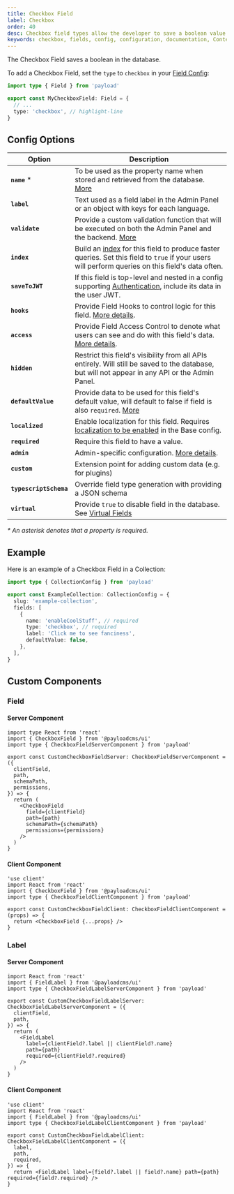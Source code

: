 ```yaml
---
title: Checkbox Field
label: Checkbox
order: 40
desc: Checkbox field types allow the developer to save a boolean value in the database. Learn how to use Checkbox fields, see examples and options.
keywords: checkbox, fields, config, configuration, documentation, Content Management System, cms, headless, javascript, node, react, nextjs
---
```


The Checkbox Field saves a boolean in the database.

<LightDarkImage
  srcLight="https://payloadcms.com/images/docs/fields/checkbox.png"
  srcDark="https://payloadcms.com/images/docs/fields/checkbox-dark.png"
  alt="Checkbox field with text field in Payload Admin Panel"
  caption="Admin Panel screenshot of Checkbox field with Text field below"
/>

To add a Checkbox Field, set the `type` to `checkbox` in your [Field Config](./overview):

```ts
import type { Field } from 'payload'

export const MyCheckboxField: Field = {
  // ...
  type: 'checkbox', // highlight-line
}
```

## Config Options

| Option                 | Description                                                                                                                                                                 |
| ---------------------- | --------------------------------------------------------------------------------------------------------------------------------------------------------------------------- |
| **`name`** \*          | To be used as the property name when stored and retrieved from the database. [More](/docs/fields/overview#field-names)                                                      |
| **`label`**            | Text used as a field label in the Admin Panel or an object with keys for each language.                                                                                     |
| **`validate`**         | Provide a custom validation function that will be executed on both the Admin Panel and the backend. [More](/docs/fields/overview#validation)                                |
| **`index`**            | Build an [index](/docs/database/overview) for this field to produce faster queries. Set this field to `true` if your users will perform queries on this field's data often. |
| **`saveToJWT`**        | If this field is top-level and nested in a config supporting [Authentication](/docs/authentication/overview), include its data in the user JWT.                             |
| **`hooks`**            | Provide Field Hooks to control logic for this field. [More details](../hooks/fields).                                                                                       |
| **`access`**           | Provide Field Access Control to denote what users can see and do with this field's data. [More details](../access-control/fields).                                          |
| **`hidden`**           | Restrict this field's visibility from all APIs entirely. Will still be saved to the database, but will not appear in any API or the Admin Panel.                            |
| **`defaultValue`**     | Provide data to be used for this field's default value, will default to false if field is also `required`. [More](/docs/fields/overview#default-values)                     |
| **`localized`**        | Enable localization for this field. Requires [localization to be enabled](/docs/configuration/localization) in the Base config.                                             |
| **`required`**         | Require this field to have a value.                                                                                                                                         |
| **`admin`**            | Admin-specific configuration. [More details](./overview#admin-options).                                                                                                     |
| **`custom`**           | Extension point for adding custom data (e.g. for plugins)                                                                                                                   |
| **`typescriptSchema`** | Override field type generation with providing a JSON schema                                                                                                                 |
| **`virtual`**          | Provide `true` to disable field in the database. See [Virtual Fields](https://payloadcms.com/blog/learn-how-virtual-fields-can-help-solve-common-cms-challenges)            |

_\* An asterisk denotes that a property is required._

## Example

Here is an example of a Checkbox Field in a Collection:

```ts
import type { CollectionConfig } from 'payload'

export const ExampleCollection: CollectionConfig = {
  slug: 'example-collection',
  fields: [
    {
      name: 'enableCoolStuff', // required
      type: 'checkbox', // required
      label: 'Click me to see fanciness',
      defaultValue: false,
    },
  ],
}
```

## Custom Components

### Field

#### Server Component

```tsx
import type React from 'react'
import { CheckboxField } from '@payloadcms/ui'
import type { CheckboxFieldServerComponent } from 'payload'

export const CustomCheckboxFieldServer: CheckboxFieldServerComponent = ({
  clientField,
  path,
  schemaPath,
  permissions,
}) => {
  return (
    <CheckboxField
      field={clientField}
      path={path}
      schemaPath={schemaPath}
      permissions={permissions}
    />
  )
}
```

#### Client Component

```tsx
'use client'
import React from 'react'
import { CheckboxField } from '@payloadcms/ui'
import type { CheckboxFieldClientComponent } from 'payload'

export const CustomCheckboxFieldClient: CheckboxFieldClientComponent = (props) => {
  return <CheckboxField {...props} />
}
```

### Label

#### Server Component

```tsx
import React from 'react'
import { FieldLabel } from '@payloadcms/ui'
import type { CheckboxFieldLabelServerComponent } from 'payload'

export const CustomCheckboxFieldLabelServer: CheckboxFieldLabelServerComponent = ({
  clientField,
  path,
}) => {
  return (
    <FieldLabel
      label={clientField?.label || clientField?.name}
      path={path}
      required={clientField?.required}
    />
  )
}
```

#### Client Component

```tsx
'use client'
import React from 'react'
import { FieldLabel } from '@payloadcms/ui'
import type { CheckboxFieldLabelClientComponent } from 'payload'

export const CustomCheckboxFieldLabelClient: CheckboxFieldLabelClientComponent = ({
  label,
  path,
  required,
}) => {
  return <FieldLabel label={field?.label || field?.name} path={path} required={field?.required} />
}
```
